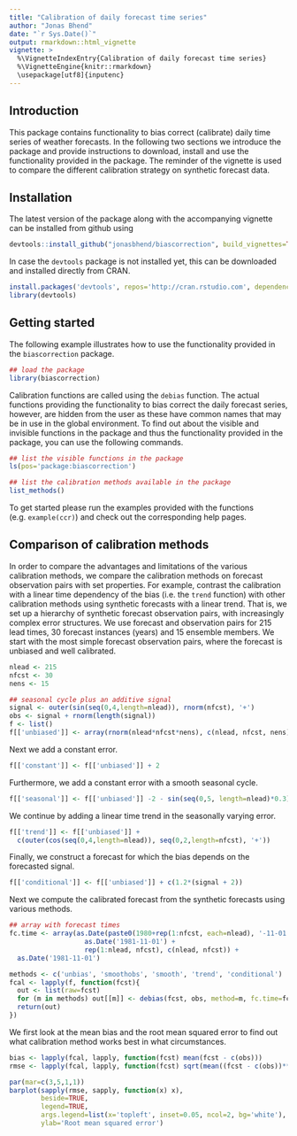 ```yaml
---
title: "Calibration of daily forecast time series"
author: "Jonas Bhend"
date: "`r Sys.Date()`"
output: rmarkdown::html_vignette
vignette: >
  %\VignetteIndexEntry{Calibration of daily forecast time series}
  %\VignetteEngine{knitr::rmarkdown}
  \usepackage[utf8]{inputenc}
---
```


## Introduction
This package contains functionality to bias correct (calibrate) daily time series of weather forecasts. In the following two sections we introduce the package and provide instructions to download, install and use the functionality provided in the package. The reminder of the vignette is used to compare the different calibration strategy on synthetic forecast data. 

## Installation
The latest version of the package along with the accompanying vignette can be installed from github using

```r
devtools::install_github("jonasbhend/biascorrection", build_vignettes=TRUE)
```

In case the `devtools` package is not installed yet, this can be downloaded and installed directly from CRAN.

```r
install.packages('devtools', repos='http://cran.rstudio.com', dependencies=TRUE)
library(devtools)
```

## Getting started

The following example illustrates how to use the functionality provided in the `biascorrection` package.

```r
## load the package
library(biascorrection)
```

Calibration functions are called using the `debias` function. The actual functions providing the functionality to bias correct the daily forecast series, however, are hidden from the user as these have common names that may be in use in the global environment. To find out about the visible and invisible functions in the package and thus the functionality provided in the package, you can use the following commands.

```r
## list the visible functions in the package
ls(pos='package:biascorrection')

## list the calibration methods available in the package
list_methods()
```

To get started please run the examples provided with the functions (e.g. `example(ccr)`) and check out the corresponding help pages.

## Comparison of calibration methods

In order to compare the advantages and limitations of the various calibration methods, we compare the calibration methods on forecast observation pairs with set properties. For example, contrast the calibration with a linear time dependency of the bias (i.e. the `trend` function) with other calibration methods using synthetic forecasts with a linear trend. That is, we set up a hierarchy of synthetic forecast observation pairs, with increasingly complex error structures. We use forecast and observation pairs for 215 lead times, 30 forecast instances (years) and 15 ensemble members. We start with the most simple forecast observation pairs, where the forecast is unbiased and well calibrated.

```r
nlead <- 215
nfcst <- 30
nens <- 15

## seasonal cycle plus an additive signal
signal <- outer(sin(seq(0,4,length=nlead)), rnorm(nfcst), '+')
obs <- signal + rnorm(length(signal))
f <- list()
f[['unbiased']] <- array(rnorm(nlead*nfcst*nens), c(nlead, nfcst, nens)) + c(signal)
```

Next we add a constant error.

```r
f[['constant']] <- f[['unbiased']] + 2
```

Furthermore, we add a constant error with a smooth seasonal cycle.

```r
f[['seasonal']] <- f[['unbiased']] -2 - sin(seq(0,5, length=nlead)*0.3)
```

We continue by adding a linear time trend in the seasonally varying error.

```r
f[['trend']] <- f[['unbiased']] + 
  c(outer(cos(seq(0,4,length=nlead)), seq(0,2,length=nfcst), '+'))
```

Finally, we construct a forecast for which the bias depends on the forecasted signal.

```r
f[['conditional']] <- f[['unbiased']] + c(1.2*(signal + 2))
```

Next we compute the calibrated forecast from the synthetic forecasts using various methods.

```r

## array with forecast times
fc.time <- array(as.Date(paste0(1980+rep(1:nfcst, each=nlead), '-11-01')) - 
                   as.Date('1981-11-01') +  
                   rep(1:nlead, nfcst), c(nlead, nfcst)) + 
  as.Date('1981-11-01')

methods <- c('unbias', 'smoothobs', 'smooth', 'trend', 'conditional')
fcal <- lapply(f, function(fcst){
  out <- list(raw=fcst)
  for (m in methods) out[[m]] <- debias(fcst, obs, method=m, fc.time=fc.time)
  return(out)
})
```

We first look at the mean bias and the root mean squared error to find out what calibration method works best in what circumstances.

```r
bias <- lapply(fcal, lapply, function(fcst) mean(fcst - c(obs)))
rmse <- lapply(fcal, lapply, function(fcst) sqrt(mean((fcst - c(obs))**2)))

par(mar=c(3,5,1,1))
barplot(sapply(rmse, sapply, function(x) x), 
        beside=TRUE, 
        legend=TRUE, 
        args.legend=list(x='topleft', inset=0.05, ncol=2, bg='white'), 
        ylab='Root mean squared error')
```

